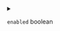 
<details>
<summary>

`enabled`  <span class="config-field-type">boolean</span> 

</summary>

Enabled specifies if the given import should be enabled

</details>
